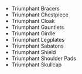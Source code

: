 - <WowHeadItem id="15679">Triumphant Bracers</WonderfulHeadItem>
- <WowHeadItem id="15680">Triumphant Chestpiece</WonderfulHeadItem>
- <WowHeadItem id="15681">Triumphant Cloak</WonderfulHeadItem>
- <WowHeadItem id="15682">Triumphant Gauntlets</WonderfulHeadItem>
- <WowHeadItem id="15683">Triumphant Girdle</WonderfulHeadItem>
- <WowHeadItem id="15685">Triumphant Legplates</WonderfulHeadItem>
- <WowHeadItem id="15678">Triumphant Sabatons</WonderfulHeadItem>
- <WowHeadItem id="15687">Triumphant Shield</WonderfulHeadItem>
- <WowHeadItem id="15686">Triumphant Shoulder Pads</WonderfulHeadItem>
- <WowHeadItem id="15684">Triumphant Skullcap</WonderfulHeadItem>